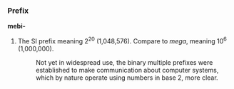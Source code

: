 ===Prefix===
'''mebi-'''

#The SI prefix meaning 2<sup>20</sup> (1,048,576). Compare to ''mega'', meaning 10<sup>6</sup> (1,000,000).
#:Not yet in widespread use, the binary multiple prefixes were established to make communication about computer systems, which by nature operate using numbers in base 2, more clear.